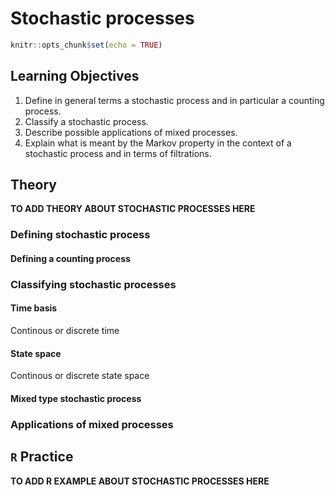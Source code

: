 # Stochastic processes {#stochastic-processes}

```r
knitr::opts_chunk$set(echo = TRUE)
```

## Learning Objectives

1. Define in general terms a stochastic process and in particular a counting process.
2. Classify a stochastic process.
3. Describe possible applications of mixed processes.
4. Explain what is meant by the Markov property in the context of a stochastic process and in terms of filtrations.

## Theory

**TO ADD THEORY ABOUT STOCHASTIC PROCESSES HERE**

### Defining stochastic process

#### Defining a counting process

### Classifying stochastic processes

#### Time basis

Continous or discrete time

#### State space

Continous or discrete state space

#### Mixed type stochastic process

### Applications of mixed processes

## `R` Practice

**TO ADD R EXAMPLE ABOUT STOCHASTIC PROCESSES HERE**
